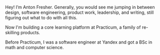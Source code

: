 
Hey! I’m Anton Fresher. Generally, you would see me jumping in between design, software engineering, product work, leadership, and writing, still figuring out what to do with all this.

Now I'm building a core learning platform at <Link href='https://practicum.com' view='filled' color='#ff976b'>Practicum</Link>, a family of re-skilling products.

Before Practicum, I was a software engineer at <Link href='https://yandex.com' view='filled' color='#fbcb70'>Yandex</Link> and got a BSc in math and computer science.
